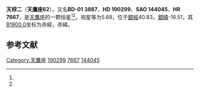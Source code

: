 {{Starbox begin
| name = 天鷹座62
}}
{{Starbox observe
| epoch = [[J2000.0|J2000.0]]
| constell = [[天鷹座|天鷹座]]<ref name=SIMBAD>{{cite web
 | url=http://simbad.u-strasbg.fr/simbad/sim-id?Ident=HR+7667
 | title=Pulsating variable Star
 | publisher=Centre de Données astronomiques de Strasbourg
 | work=SIMBAD
 | accessdate=2012-07-13
 | archive-date=2019-06-09
 | archive-url=https://web.archive.org/web/20190609054704/http://simbad.u-strasbg.fr/simbad/sim-id?Ident=HR+7667
 }}</ref><ref name=DATA>{{cite web
 | url=http://vizier.u-strasbg.fr/viz-bin/VizieR-5?-out.add=.&-source=5050&-corr=PK=HR&-out.max=9999&HR=7667
 | title=VizieR Detailed Page
 | accessdate=2012-07-13
 | archive-date=2016-03-05
 | archive-url=https://web.archive.org/web/20160305025809/http://vizier.u-strasbg.fr/viz-bin/VizieR-5?-out.add=.&-source=5050&-corr=PK=HR&-out.max=9999&HR=7667
 | dead-url=no
 }}</ref>
| 星官 = [[天桴_(星官)|天桴]]
| ra = {{RA|20|4|23.2}}<ref name=SIMBAD /><ref name=DATA />
| dec = {{DEC|-0|42|34}}<ref name=SIMBAD /><ref name=DATA />
| appmag_v = 5.68<ref name=SIMBAD /><ref name=DATA />
}}
{{Starbox character
| class = K4III<ref name=SIMBAD /><ref name=DATA />
| b-v = 1.3<ref name=SIMBAD /><ref name=DATA />
| u-b = 1.35<ref name=SIMBAD /><ref name=DATA />
| r-i = <ref name=SIMBAD /><ref name=DATA />
| variable = 
}}
{{Starbox astrometry
| radial_v = 1.35
| prop_mo_ra = 0
| parallax = 0.004
| p_error = 
}}
{{Starbox catalog
| names =BD-01 3887，[[SAO星表|SAO]] 144045，[[HD星表|HD]] 190299，[[HR星表|HR]] 7667}}
{{Starbox reference |Simbad=HR+7667}}
{{Starbox end}}

'''天桴二'''（'''天鷹座62'''），又名'''BD-01 3887'''，'''HD 190299'''、'''SAO 144045'''、'''HR 7667'''，是[[天鷹座|天鷹座]]的一颗恒星<ref name=SIMBAD /><ref name=DATA />，视星等为5.68，位于[[銀道座標系|銀經]]40.83，[[銀道座標系|銀緯]]-16.51，其[[B1900.0|B1900.0]]坐标为赤經{{RA|19|59|14}}，赤緯{{DEC|-0|-16.51|18}}。

== 参考文献 ==
{{reflist}}

{{star-stub}}

{{天鷹座恒星}}
{{星官|天桴|4|2}}
[[Category:天鷹座|Category:天鷹座]]
[[Category:HD和HDE天體|190299]]
[[Category:HR天體|7667]]
[[Category:SAO天體|144045]]